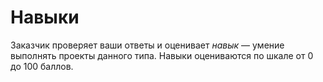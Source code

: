# Навыки

Заказчик проверяет ваши ответы и оценивает _навык_ — умение выполнять проекты данного типа. Навыки оцениваются по шкале от 0 до 100 баллов.
